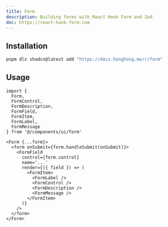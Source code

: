 ```yaml
---
title: Form
description: Building forms with React Hook Form and Zod.
doc: https://react-hook-form.com
---
```


<ComponentPreview name='form/form' />

## Installation

```bash
pnpm dlx shadcn@latest add "https://docs.honghong.me/r/form"
```

## Usage

```tsx
import {
  Form,
  FormControl,
  FormDescription,
  FormField,
  FormItem,
  FormLabel,
  FormMessage
} from '@/components/ui/form'
```

```tsx
<Form {...form}>
  <form onSubmit={form.handleSubmit(onSubmit)}>
    <FormField
      control={form.control}
      name='...'
      render={({ field }) => (
        <FormItem>
          <FormLabel />
          <FormControl />
          <FormDescription />
          <FormMessage />
        </FormItem>
      )}
    />
  </form>
</Form>
```
